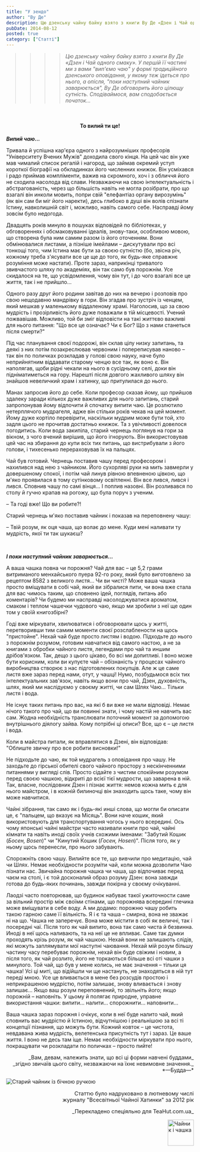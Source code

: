 ```yaml
---
title: "У зендо"
author: "Ву Де"
description: Цю дзенську чайну байку взято з книги Ву Де «Дзен і Чай одного смаку». У першій її частині ми з вами "вип'ємо чаю" у формі традиційного дзенського оповідання, у якому теж ідеться про нього, а опісля, "поки наступний чайник заварюється", Ву Де обговорить його цілющу сутність.
pubDate: 2014-08-12
posted: true
category: ["Статті"]
---
```



>>>> *Цю дзенську чайну байку взято з книги Ву Де «Дзен і Чай одного смаку». У першій її частині ми з вами "вип'ємо чаю" у формі традиційного дзенського оповідання, у якому теж ідеться про нього, а опісля, "поки наступний чайник заварюється", Ву Де обговорить його цілющу сутність. Сподіваймося, вам сподобається початок...*

<p>&nbsp;</p>

<h4 align="center">То вилий ти це!</h4>

**_Випий чаю..._**

Тривала й успішна кар'єра одного з найрозумніших професорів "Університету Вчених Мужів" доходила свого кінця. На цей час він уже мав чималий список регалій і нагород, що займав окремий уступ короткої біографії на обкладинках його численних книжок. Він усміхався і радо приймав компліменти, важив на скромного, хоч і з обличчя його не сходила насолода від слави. Незважаючи на свою інтелектуальність і абстрагованість, через що більшість навіть не могла розібрати, про що взагалі він инколи мовить, попри свій "елефантіаз органу вирозумінь" (як він сам би міг його наректи), десь глибоко в душі він волів спізнати Істину, навколишній світ і, можливо, навіть самого себе. Насправді йому зовсім було недогода.

Двадцять років минуло в пошуках відповідей по бібліотеках, у обговореннях і обсмаковуванні ідеалів, знову-таки, особливою мовою, що створена була ним самим разом із його оточенням. Вони обмінювалися листами, а пізніше імейлами – дискутували про всі тонкощі того, чим Істина має бути за своєю сутністю (бо, звісна річ, кожному треба з'ясувати все це ще до того, як будь-яке справжнє розуміння може настати). Проте зараз, наприкінці тривалого звивчастого шляху по академіях, він так само був порожнім. Усе скидалося на те, що усвідомлення, чому він тут, і до чого взагалі все це життя, так і не прийшло...

Одного разу друг його родини завітав до них на вечерю і розповів про свою нещодавню мандрівку в гори. Він згадав про зустріч із ченцем, який мешкав у маленькому віддаленому храмі. Наголосив, що за свою мудрість і прозірливість його дуже поважали в тій місцевості. Учений пожвавішав. Можливо, той би зміг відповісти на такі життєво важливі для нього питання: "Що все це означає? Чи є Бог? Що з нами станеться після смерти?"

Під час планування своєї подорожі, він склав цілу низку запитань, та деякі з них потім позакреслював червоним і попереписував наново – так він по поличках розкладав у голові свою науку, наче було неприйнятним віддавати старому ченцю все так, як воно є. Він наполягав, щоби рідні чекали на нього в сусідньому селі, доки він підніматиметься на гору. Нарешті після довгого жахливого шляху він знайшов невеличкий храм і хатинку, що притулилася до нього.

Манах запросив його до себе. Коли професор сказав йому, що прийшов здалеку заради кількох дуже важливих для нього запитань, старий запропонував йому відпочити й спочатку випити чаю. Це розлютило нетерплячого мудрагеля, адже він стільки років чекав на цей момент. Йому дуже кортіло перевірити, наскільки мудрим може бути той, хто задля цього не прочитав достатньо книжок. Та з увічливості довелося погодитись. Коли вода закипіла, старий чернець поглянув на гори за вікном, з чого вчений вирішив, що його ігнорують. Він використовував цей час на збирання до купи всіх тих питань, що вистрибували з його голови, і тихесенько перераховував їх на пальцях.

Чай був готовий. Чернець поставив чашу перед професором і нахилився над нею з чайником. Його сухорляві руки на мить завмерли у довершеному спокої, і потім чай линув рівною впевненою цівкою, що м'яко проявилася в тому сутінковому освітленні. Він все лився, лився і лився. Сповнив чашу по самі вінця... І поплив назовні. Він розливався по столу й гучно крапав на рогожу, що була поруч з ученим.

– Та годі вже! Що ви робите?!

Старий чернець м'яко поставив чайник і показав на переповнену чашу:

– Твій розум, як оця чаша, що волає до мене. Куди мені наливати ту мудрість, якої ти так шукаєш?
   
<p>&nbsp;</p>

**_І поки наступний чайник заварюється..._**

А ваша чашка повна чи порожня? Чай для вас – це 5,2 грами витриманого менхайського пуера 92-го року, який було виготовлено за рецептом 8582 з великого листя... Чи ви чисті? Може ваша чашка просто вміщувати в собі чай, який ви зібралися пити, чи вона вже стала для вас чимось таким, що сповнено ідей, поглядів, питань або коментарів? Чи будемо ми насправді насолоджуватися ароматом, смаком і теплом чашечки чудового чаю, якщо ми зробили з неї ще один том у своїй книгозбірні?

Годі вже міркувати, хвилюватися і обговорювати щось у житті, перетворивши тим самим моменти своєї розслаблености на щось "пристойне". Нехай чай буде просто листям і водою. Підходьте до нього з порожнім розумом, готовим навчатися від самого настою, а не за книгами з обробки чайного листя, легендами про чай та иншим дрібов'язком. Так, дещо з цього цікаво, бо всі ми допитливі. І воно може бути корисним, коли ви купуєте чай – обізнаність у процесах чайного виробництва створює з нас підготовлених покупців. Але ж це саме листя вже зараз перед нами, отут, у чашці! Нумо, позбудьмося всіх тих інтелектуальних зав'язок, навіть якщо вони про чай, Дзен, духовність, шлях, який ми наслідуємо у своєму житті, чи сам Шлях Чаю... Тільки листя і вода.

Не існує таких питань про вас, на які б ви вже не мали відповіді. Немає нічого такого про чай, що ви повинні знати, і чому настій не навчить вас сам. Жодна необхідність транслювати поточний момент за допомогою внутрішнього діялогу зайва. Кому потрібні ці описи? Все, що є – це листя і вода.

Коли в майстра питали, як вправлятися в Дзені, він відповідав: "Облиште звичку про все робити висновки!"

Не підходьте до чаю, як той мудрагель з оповідання про чашу. Не заходьте до гірської обителі свого чайного простору з нескінченними питаннями у вигляді слів. Просто сідайте з чистим спокійним розумом перед своєю чашкою, відкриті до всієї тієї мудрости, що заварена в ній. Так, власне, послідовник Дзен і пізнає життя: немов кожна мить є для нього майстром, і в кожній билиночці він знаходить щось таке, чому він може навчитися.

Чайні зібрання, так само як і будь-які инші слова, що могли би описати це, є "пальцем, що вказує на Місяць". Вони наче кошик, який використовують для транспортування чогось у нього всередині. Ось чому японські чайні майстри часто називали книги про чай, чайні кімнати та навіть иноді своїх учнів схожими іменами: "Забутий Кошик (_Босен, Bosen_)" чи "Кинутий Кошик (_Госен, Hosen_)". Після того, як у ньому щось перенесли, про нього забувають.

Спорожніть свою чашу. Вилийте все те, що вивчили про медитацію, чай чи Шлях. Немає необхідности розуміти чай, коли можна дозволити Чаю пізнати нас. Звичайна порожня чашка чи чаша, що відпочиває перед чаєм на столі, і є той досконалий образ розуму Дзен: вона завжди готова до будь-яких починань, завжди покірна у своєму очікуванні.

Лаодзі часто повторював, що будинок набуває такої ужиточности саме за вільний простір між своїми стінами, що порожнява всередині глечика може вміщувати в себе воду. А ми додамо: порожню чашу робить такою гарною саме її вільність. Я і є та чаша – смирна, вона не зважає ні на що. Чашка не заперечує. Вона може містити в собі як величні, так і посередні чаї. Після того як чай випито, вона так само чиста й безвинна. Иноді в неї щось наливають, та на неї це не впливає. Саме так думки проходять крізь розум, як чай чашкою. Нехай вони не залишають слідів, які можуть заплямувати мої наступні чаювання. Нехай мій розум більшу частину часу перебуває порожнім, нехай він буде свіжим і новим, а після того, як чай розлито, його не торкаються більше всі оті чашки з минулого. Той чай, що був у мене колись, не має значення – тільки ця чашка! Усі ці миті, що відійшли чи ще настануть, не знаходяться в ній тут переді мною. Усе це вливається в мене без розсудів простою і неприкрашеною мудрістю, потім залишає, знову вливається і знову залишає... Якщо ваш розум переповнений, то звільніть його; якщо порожній – наповніть. У цьому й полягає природне, управне використання чашки: випити... налити... спорожнити... наповнити...

Ваша чашка зараз порожня і очікує, коли в неї буде налито чай, який сповнить вас мудрістю й Істиною, відчутнішою і реальнішою за всі ті концепції пізнання, що можуть бути. Кожний ковток – це чистота, невдавана жива мудрість, велетенська присутність тут і зараз. Це ваше життя. І воно не десь там іще. Немає необхідности міркувати про нього, покращувати чи розкладати по поличках – просто пийте!

<p align="right">_Вам, девам, належить знати, що всі ці форми навчені буддами_<br />_згідно звичаїв цього світу, незважаючи на їхнє невимовне значення._<br />*—Будда—*</p>

<img src={TeaKettle.src} class="align-center" alt="Старий чайник із бічною ручкою" />

<p align="right" style="font-size: 0.9rem;">Статтю було надруковано в лютневому числі<br />журналу "Всесвітньої Чайної Хатинки" за 2012 рік</p>
<p align="right" style="font-size: 0.9rem;">_Перекладено спеціяльно для TeaHut.com.ua_</p>
<div style="display: flex; justify-content: end;">
  <img style="display: block;  width: 70px;" src="/teakettle.gif" alt="Чайник і чашка" />
</div>